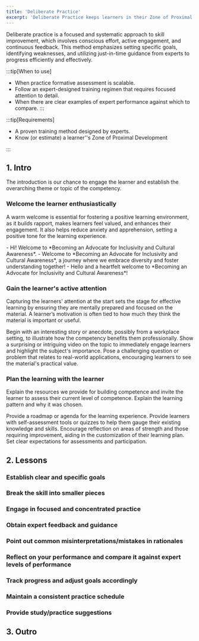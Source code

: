 ```yaml
---
title: 'Deliberate Practice'
excerpt: 'Deliberate Practice keeps learners in their Zone of Proximal Development with expertly-designed, precisely targeted tasks and immediate expert feedback.'
---
```


Deliberate practice is a focused and systematic approach to skill improvement, which involves conscious effort, active engagement, and continuous feedback. This method emphasizes setting specific goals, identifying weaknesses, and utilizing just-in-time guidance from experts to progress efficiently and effectively.

:::tip[When to use]

- When practice formative assessment is scalable.
- Follow an expert-designed training regimen that requires focused attention to detail.
- When there are clear examples of expert performance against which to compare.
:::

:::tip[Requirements]

- A proven training method designed by experts.
- Know (or estimate) a learner''s Zone of Proximal Development
  
:::

## 1. Intro

The introduction is our chance to engage the learner and establish the overarching theme or topic of the competency.

### Welcome the learner enthusiastically

A warm welcome is essential for fostering a positive learning environment, as it builds rapport, makes learners feel valued, and enhances their engagement. It also helps reduce anxiety and apprehension, setting a positive tone for the learning experience.

<CollapseCard title="Examples">
 - Hi! Welcome to *Becoming an Advocate for Inclusivity and Cultural
 Awareness*.
  - Welcome to *Becoming an Advocate for Inclusivity and Cultural
 Awareness*, a journey where we embrace diversity and foster understanding
 together!
  - Hello and a heartfelt welcome to *Becoming an Advocate for
 Inclusivity and Cultural Awareness*!
</CollapseCard>

### Gain the learner's active attention

Capturing the learners' attention at the start sets the stage for effective learning by ensuring they are mentally prepared and focused on the material. A learner’s motivation is often tied to how much they think the material is important or useful.

<CollapseCard title='Examples'>
 Begin with an interesting story or anecdote, possibly from a workplace
 setting, to illustrate how the competency benefits them professionally. Show a
 surprising or intriguing video on the topic to immediately engage learners and
 highlight the subject's importance. Pose a challenging question or problem
 that relates to real-world applications, encouraging learners to see the
 material's practical value.
</CollapseCard>

### Plan the learning with the learner

Explain the resources we provide for building competence and invite the learner to assess their current level of competence. Explain the learning pattern and why it was chosen.

<CollapseCard title='Examples'>
 Provide a roadmap or agenda for the learning experience. Provide learners with
 self-assessment tools or quizzes to help them gauge their existing knowledge
 and skills. Encourage reflection on areas of strength and those requiring
 improvement, aiding in the customization of their learning plan. Set clear
 expectations for assessments and participation.
</CollapseCard>

## 2. Lessons

### Establish clear and specific goals

### Break the skill into smaller pieces

### Engage in focused and concentrated practice

### Obtain expert feedback and guidance

### Point out common misinterpretations/mistakes in rationales

### Reflect on your performance and compare it against expert levels of performance

### Track progress and adjust goals accordingly

### Maintain a consistent practice schedule

### Provide study/practice suggestions

## 3. Outro
